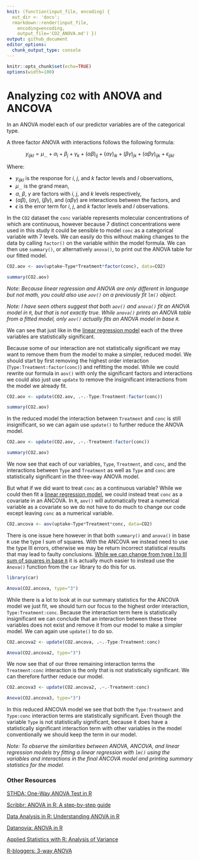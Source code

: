 ```yaml
---
knit: (function(input_file, encoding) {
  out_dir <- 'docs';
  rmarkdown::render(input_file,
    encoding=encoding,
    output_file='CO2_ANOVA.md') })
output: github_document
editor_options:
  chunk_output_type: console
---
```


```r
knitr::opts_chunk$set(echo=TRUE)
options(width=100)
```

# Analyzing `CO2` with ANOVA and ANCOVA

In an ANOVA model each of our predictor variables are of the categorical type. 

A three factor ANOVA with interactions follows the following formula:

$${y_\textit{ijkl} = {\mu}_{...} + {\alpha}_i + {\beta}_j + {\gamma}_k + ({\alpha}{\beta})_\textit{ij} + (\alpha \gamma)_\textit{ik} + (\beta\gamma)_\textit{jk} + (\alpha\beta\gamma)_\textit{ijk} + {\epsilon}_\textit{ijkl}}$$

Where:

- $y_\textit{ijkl}$ is the response for $i$, $j$, and $k$ factor levels and $l$ observations,
- ${\mu}_{...}$ is the grand mean,
- ${\alpha}$, $\beta$, $\gamma$ are factors with $i$, $j$, and $k$ levels respectively,
- $(\alpha\beta)$, $(\alpha\gamma)$, $(\beta\gamma)$, and $(\alpha\beta\gamma)$ are interactions between the factors, and
- $\epsilon$ is the error term for $i$, $j$, and $k$ factor levels and $l$ observations.

In the `CO2` dataset the `conc` variable represents molecular concentrations of which are continuous, however because 7 distinct concentrations were used in this study it could be sensible to model `conc` as a categorical variable with 7 levels.  We can easily do this without making changes to the data by calling `factor()` on the variable within the model formula.  We can then use `summary()`, or alternatively `anova()`, to print out the ANOVA table for our fitted model.

```r
CO2.aov <- aov(uptake~Type*Treatment*factor(conc), data=CO2)

summary(CO2.aov)
```

*Note: Because linear regression and ANOVA are only different in language but not math, you could also use `aov()` on a previously fit `lm()` object.*

*Note: I have seen others suggest that both `aov()` and `anova()` fit an ANOVA model in `R`, but that is not exactly true.  While `anova()` prints an ANOVA table from a fitted model, only `aov()` actually fits an ANOVA model in base `R`.*

We can see that just like in the [linear regression model](https://tylerbg.github.io/CDAR/docs/CO2_LR) each of the three variables are statistically significant.

Because some of our interaction are not statistically significant we may want to remove them from the model to make a simpler, reduced model.  We should start by first removing the highest order interaction (`Type:Treatment:factor(conc)`) and refitting the model.  While we could rewrite our formula in `aov()` with only the significant factors and interactions we could also just use `update` to remove the insignificant interactions from the model we already fit.

```r
CO2.aov <- update(CO2.aov, .~.-Type:Treatment:factor(conc))

summary(CO2.aov)
```

In the reduced model the interaction between `Treatment` and `conc` is still insignificant, so we can again use `update()` to further reduce the ANOVA model.

```r
CO2.aov <- update(CO2.aov, .~.-Treatment:factor(conc))

summary(CO2.aov)
```

We now see that each of our variables, `Type`, `Treatment`, and `conc`, and the interactions between `Type` and `Treatment` as well as `Type` and `conc` are statistically significant in the three-way ANOVA model.  

But what if we did want to treat `conc` as a continuous variable?  While we could then fit a [linear regression model](https://tylerbg.github.io/CDAR/docs/CO2_LR), we could instead treat `conc` as a covariate in an ANCOVA.  In `R`, `aov()` will automatically treat a numerical variable as a covariate so we do not have to do much to change our code except leaving `conc` as a numerical variable.

```r
CO2.ancova <- aov(uptake~Type*Treatment*conc, data=CO2)
```

There is one issue here however in that both `summary()` and `anova()` in base `R` use the type I sum of squares.  With the ANCOVA we instead need to use the type III errors, otherwise we may be return incorrect statistical results that may lead to faulty conclusions.  [While we can change from type I to III sum of squares in base `R`](https://mcfromnz.wordpress.com/2011/03/02/anova-type-iiiiii-ss-explained/) it is actually much easier to instead use the `Anova()` function from the `car` library to do this for us.

```r
library(car)

Anova(CO2.ancova, type="3")
```

While there is a lot to look at in our summary statistics for the ANCOVA model we just fit, we should turn our focus to the highest order interaction, `Type:Treatment:conc`.  Because the interaction term here is statistically insignificant we can conclude that an interaction between these three variables does not exist and remove it from our model to make a simpler model.  We can again use `update()` to do so.

```r
CO2.ancova2 <- update(CO2.ancova, .~.-Type:Treatment:conc)

Anova(CO2.ancova2, type="3")
```

We now see that of our three remaining interaction terms the `Treatment:conc` interaction is the only that is not statistically significant.  We can therefore further reduce our model.

```r
CO2.ancova3 <- update(CO2.ancova2, .~.-Treatment:conc)

Anova(CO2.ancova3, type="3")
```

In this reduced ANCOVA model we see that both the `Type:Treatment` and `Type:conc` interaction terms are statistically significant.  Even though the variable `Type` is not statistically significant, because it does have a statistically significant interaction term with other variables in the model conventionally we should keep the term in our model.  

*Note: To observe the similarities between ANOVA, ANCOVA, and linear regression models try fitting a linear regression with `lm()` using the variables and interactions in the final ANCOVA model and printing summary statistics for the model.*

\newline
\newline

### Other Resources

[STHDA: One-Way ANOVA Test in R](http://www.sthda.com/english/wiki/one-way-anova-test-in-r)

[Scribbr: ANOVA in R: A step-by-step guide](https://www.scribbr.com/statistics/anova-in-r/)

[Data Analysis in R: Understanding ANOVA in R](https://bookdown.org/steve_midway/DAR/understanding-anova-in-r.html)

[Datanovia: ANOVA in R](https://www.datanovia.com/en/lessons/anova-in-r/)

[Applied Statistics with R: Analysis of Variance](https://daviddalpiaz.github.io/appliedstats/analysis-of-variance.html)

[R-bloggers: 3-way ANOVA](https://www.r-bloggers.com/2017/02/raccoon-ch-2-4-3-way-anova/)